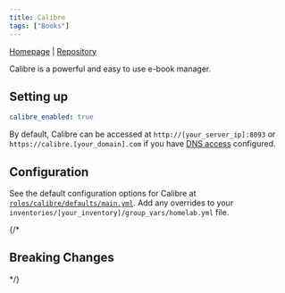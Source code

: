 ```yaml
---
title: Calibre
tags: ["Books"]
---
```



[Homepage](https://calibre-ebook.com/) |
[Repository](https://github.com/linuxserver/docker-calibre)

<Tags tags={frontmatter.tags} />

Calibre is a powerful and easy to use e-book manager.

## Setting up

```yaml title="inventories/homelab/group_vars/homelab.yml"
calibre_enabled: true
```

By default, Calibre can be accessed at `http://[your_server_ip]:8093` or `https://calibre.[your_domain].com` if you have [DNS access](../../guides/dns-access/) configured.

## Configuration

See the default configuration options for Calibre at [`roles/calibre/defaults/main.yml`](https://github.com/Dylancyclone/ansible-homelab-orchestration/blob/main/roles/calibre/defaults/main.yml).
Add any overrides to your `inventories/[your_inventory]/group_vars/homelab.yml` file.

{/* 

## Breaking Changes

*/}